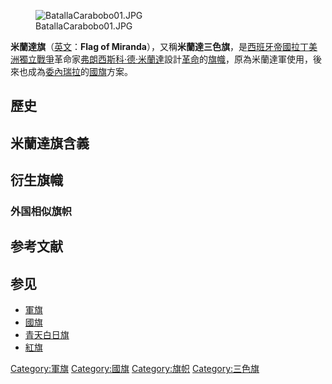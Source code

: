 {{Distinguish|委內瑞拉國旗}}
{{Distinguish|大哥倫比亞共和國國旗}}
{{Merge to|委内瑞拉国旗|time=2022-05-07T13:35:46+00:00}}
{{Unreferenced|time=2022-03-21T13:42:16+00:00}}
{{Infobox Flag
|Name = 米蘭達旗
|Type = 艦首旗、軍旗、國旗方案
|Article = 
|Image = Flag of Miranda.svg
|Nickname = 米蘭達三色旗<br>委內瑞拉國旗
|Use = 軍旗
|Symbol = 委內瑞拉、大哥倫比亞
|Proportion = 3:2
|Adoption = 1806年3月12日
|Design = 由黃、藍、紅三條橫條組成的旗幟
}}
{{Infobox Maritime flag
|Name = 米蘭達
|Ensign = Flag of Miranda.svg
|Symbol = 委內瑞拉、大哥倫比亞
|Proportion = 2:3
|Adoption = 1806年3月12日[[弗朗西斯科·德·米蘭達|弗朗西斯科·德·米蘭達]]決定為國旗
|Design = 由黃、藍、紅三條橫條組成的旗幟
|Designer = [[弗朗西斯科·德·米蘭達|弗朗西斯科·德·米蘭達]]

|Jack = Flag of Miranda.svg
|Proportion2 = 2:3
|Adoption2 = 1806年3月12日
|Design2 = 由黃、藍、紅三條橫條組成的旗幟
|Designer2 = [[弗朗西斯科·德·米蘭達|弗朗西斯科·德·米蘭達]]

|舰首 = Flag of Miranda.svg
|主桅 = Flag of Miranda.svg
|舰尾 = Flag of Miranda.svg
}}
[[File:BatallaCarabobo01.JPG|thumb]]

'''米蘭達旗'''（[[英文|英文]]：'''Flag of Miranda'''），又稱'''米蘭達三色旗'''，是[[西班牙帝國|西班牙帝國]][[拉丁美洲獨立戰爭|拉丁美洲獨立戰爭]]革命家[[弗朗西斯科·德·米蘭達|弗朗西斯科·德·米蘭達]]設計[[革命|革命]]的[[旗幟|旗幟]]，原為米蘭達軍使用，後來也成為[[委內瑞拉|委內瑞拉]]的[[國旗|國旗]]方案。

== 歷史 ==
{{main|弗朗西斯科·德·米蘭達}}

== 米蘭達旗含義 ==


== 衍生旗幟 ==
{{Gallery
|File:Flag of Venezuela (1811).svg|<small>2:3</small>{{FIAV|historical}}1811
|File:Bandera de Venezuela (1811).svg|<small>2:3</small>{{FIAV|historical}}1811
|File:Flag of Miranda.svg|<small>2:3</small>{{FIAV|historical}}1813
|File:Bandera de Angostura (20 de noviembre de 1817).svg|<small>2:3</small>{{FIAV|historical}}1817－1819
}}
{{Gallery
|File:Flag of the Gran Colombia (1819-1820).svg|<small>2:3</small>{{FIAV|historical}}  [[大哥伦比亚|大哥伦比亚]] 1819－1830
|File:Flag of the Gran Colombia (1820-1821).svg|<small>2:3</small>{{FIAV|historical}}  [[大哥伦比亚|大哥伦比亚]] 1820－1830
|File:Flag of The First Republic of Venezuela.svg|<small>2:3</small>{{FIAV|historical}}  委内瑞拉共和国 1830－1836
|File:Flag of Venezuela (1830-1836).svg|<small>2:3</small> {{FIAV|historical}} 委内瑞拉共和国 1830－1836
|File:Flag of Venezuela (1836-1859).svg|<small>2:3</small> {{FIAV|historical}} 委内瑞拉共和国 1836－1859
}}
{{Gallery
|File:Flag_of_Venezuela_(1817_and_1859).svg|<small>2:3</small> {{FIAV|historical}} 委内瑞拉共和国 1859
|File:Bandera de Angostura (20 de noviembre de 1817).svg|<small>2:3</small> {{FIAV|historical}} 委内瑞拉共和国 1859
|File:Flag of Venezuela (1859-1863).svg|<small>2:3</small>{{FIAV|historical}}委内瑞拉共和国 1859－1863
|File:Flag of Venezuela (1863-1905).svg|<small>2:3</small> {{FIAV|historical}} 委内瑞拉合众国 1863－1905
|File:Flag of Venezuela (1905-1930).svg|<small>2:3</small> {{FIAV|historical}} 委内瑞拉合众国 1905－1930
}}
{{Gallery
|File:Flag of Venezuela (1930–1954).svg|<small>2:3</small> {{FIAV|historical}}  委内瑞拉共和国 1930－2006
|File:State flag of Venezuela (1930-1954).svg|<small>2:3</small> {{FIAV|historical}} 委内瑞拉共和国 1930－1954 政府旗
|File:Flag of Venezuela (1954–2006).svg|<small>2:3</small> {{FIAV|historical}} 委内瑞拉共和国 1954－2006 政府旗
|File:Flag of Venezuela.svg|委內瑞拉玻利瓦爾共和國 (2006－至今)
|File:Flag of Venezuela (state).svg|委內瑞拉玻利瓦爾共和國 (2006－至今) 政府旗
}}

===外国相似旗帜===
<!--{{begin flag gallery}}
{{flag entry|Image=Flag_of_the_Malaysian_Chinese_Association.svg|Caption=[[马来西亚华人公会|马来西亚华人公会]]旗帜}}
{{flag entry|Image=Flag_of_the_People's_Action_Party_of_Vietnam.svg|Caption=[[越南人民行动党|越南人民行动党]]旗帜}}
{{flag entry|Image=Flag_of Namibia.svg|Caption=[[納米比亞國旗|納米比亞國旗]]}}
{{end flag gallery}}-->

== 参考文献 ==
{{Reflist}}

== 参见 ==
* [[軍旗|軍旗]]
* [[國旗|國旗]]
* [[青天白日旗|青天白日旗]]
* [[紅旗|紅旗]]

[[Category:軍旗|Category:軍旗]]
[[Category:國旗|Category:國旗]]
[[Category:旗帜|Category:旗帜]]
[[Category:三色旗|Category:三色旗]]